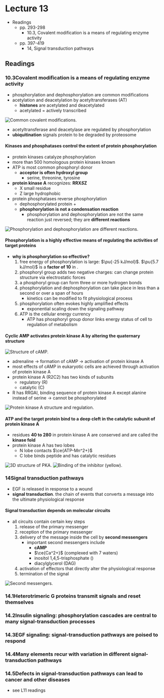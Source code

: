 # Lecture 13

- Readings
  - pp. 293-298
    - 10.3, Covalent modification is a means of regulating enzyme activity
  - pp. 397-419
    - 14, Signal transduction pathways

## Readings

### 10.3<SPACE/>Covalent modification is a means of regulating enzyme activity
- phosphorylation and dephosphorylation are common modifications
- acetylation and deacetylation by acetyltransferases (AT)
  - **histones** are acetylated and deacetylated
  - acetylated = actively transcribed

![Common covalent modifications.](./covalent.png)

- acetyltransferase and deacetylase are regulated by phosphorylation
- **ubiquitination** signals protein to be degraded by proteosome

#### Kinases and phosphatases control the extent of protein phosphorylation
- protein kinases catalyze phosphorylation
- more than 500 homologous protein kinases known
- ATP is most common phosphoryl donor
  - **acceptor is often hydroxyl group**
    - serine, threonine, tyrosine
- **protein kinase A** recognizes: **RRX<i>S</i>Z**
  - X small residue
  - Z large hydrophobic
- protein phosphatases reverse phosphorylation
  - dephosphorylated protein + <PI/>
  - **phosphorylation is not a condensation reaction**
    - phosphorylation and dephosphorylation are not the same reaction just reversed; they are **different reactions**

![Phosphorylation and dephosphorylation are different reactions.](./pp.png)

#### Phosphorylation is a highly effective means of regulating the activities of target proteins
- **why is phosphorylation so effective?**
  1. free energy of phosphorylation is large: $\pu{-25 kJ/mol}$. $\pu{5.7 kJ/mol}$ is a **factor of 10** in <KEQ/>.
  2. phosphoryl group adds two negative charges: can change protein structure via electrostatic forces
  3. a phosphoryl group can form three or more hydrogen bonds
  4. phosphorylation and dephosphorylation can take place in less than a second or over a span of hours
      - kinetics can be modified to fit physiological process
  5. phosphorylation often evokes highly amplified effects
      - exponential scaling down the signaling pathway
  6. ATP is the cellular energy currency
      - ATP has phosphoryl group donor links energy status of cell to regulation of metabolism

#### Cyclic AMP activates protein kinase A by altering the quaternary structure

![Structure of cAMP.](./camp.png)

- adrenaline $\to$ formation of cAMP $\to$ activation of protein kinase A
- most effects of cAMP in eukaryotic cells are achieved through activation of protein kinase A
- protein kinase A (R2C2) has two kinds of subunits
  - regulatory (R)
  - catalytic (C)
- R has RRGAI, binding sequence of protein kinase A except alanine instead of serine $\to$ cannot be phosphorylated

![Protein kinase A structure and regulation.](./pka.png)

#### ATP and the target protein bind to a deep cleft in the catalytic subunit of protein kinase A
- residues **40 to 280** in protein kinase A are conserved and are called the **kinase fold**
- protein kinase A has two lobes
  - N lobe contacts $\ce{ATP-Mn^2+}$
  - C lobe binds peptide and has catalytic residues

![3D structure of PKA.](./pka-structure.png)
![Binding of the inhibitor (yellow).](./binding.png)

### 14<SPACE/>Signal transduction pathways
- EGF is released in response to a wound
- **signal transduction**. the chain of events that converts a message into the ultimate physiological response

#### Signal transduction depends on molecular circuits
- all circuits contain certain key steps
  1. release of the primary messenger
  2. reception of the primary messenger
  3. delivery of the message inside the cell by **second messengers**
      - important second messengers include
        - **cAMP**
        - $\ce{Ca^2+}$ (complexed with 7 waters)
        - inositol 1,4,5-trisphosphate (<IP3/>)
        - diacylglycerol (DAG)
  4. activation of effectors that directly alter the physiological response
  5. termination of the signal

![Second messengers.](./second-messengers.png)

### 14.1<SPACE/>Heterotrimeric G proteins transmit signals and reset themselves

### 14.2<SPACE/>Insulin signaling: phosphorylation cascades are central to many signal-transduction processes

### 14.3<SPACE/>EGF signaling: signal-transduction pathways are poised to respond

### 14.4<SPACE/>Many elements recur with variation in different signal-transduction pathways

### 14.5<SPACE/>Defects in signal-transduction pathways can lead to cancer and other diseases
- see L11 readings